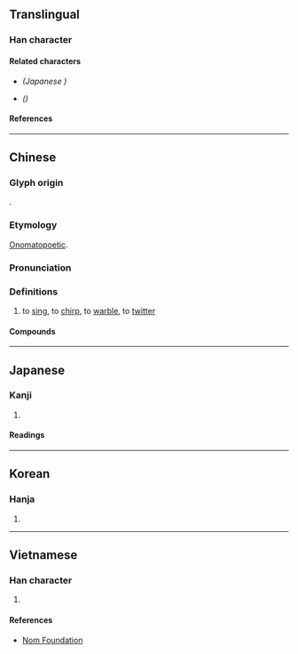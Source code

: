 {{also|𫝚|啭}}
{{character info/new}}
==Translingual==
{{Han simplified forms|囀|𫝚|啭|ex=y}}

===Han character===
{{Han char|rn=30|rad=口|as=18|sn=21|four=65043|canj=RJJI|ids=⿰口轉}}

====Related characters====
* {{l|mul|[[𫝚]]}} ''(Japanese {{w|shinjitai}})''
* {{l|mul|[[啭]]}} ''({{w|Simplified Chinese}})''

====References====
{{Han ref|kx=0214.300|dkj=04614|dj=0437.170|hdz=10705.180|uh=56C0}}

----

==Chinese==
{{zh-forms|s=啭}}

===Glyph origin===
{{Han etym}}
{{Han compound|口|轉|c1=s|c2=p|t1=mouth|ls=psc}}.

===Etymology===
[[onomatopoetic|Onomatopoetic]].

===Pronunciation===
{{zh-pron
|m=zhuàn
|c=zyun2,zyun3
|h=pfs=
|md=
|mn=
|w=
|mc=y
|oc=y
|cat=v
}}

===Definitions===
{{zh-hanzi}}

# {{lb|zh|of birds}} to [[sing]], to [[chirp]], to [[warble]], to [[twitter]]

====Compounds====
{{zh-der|囀喉|鳥囀}}

----

==Japanese==
{{ja-kanji forms|𫝚|囀}}

===Kanji===
{{ja-kanji|grade=|rs=口18|shin=𫝚}}

# {{defn|lang=ja|sort=口18}}

====Readings====
{{ja-readings
|goon=てん
|kanon=てん
|kun=さえず-る
}}

----

==Korean==

===Hanja===
{{ko-hanja|hangeul=전|rv=jeon|mr=chŏn}}

# {{defn|lang=ko|sort=口18}}

----

==Vietnamese==

===Han character===
{{vi-hantu|rs=口18|[[chuyển]]}}

# {{defn|lang=vi|sort=口18}}

====References====
* [http://nomfoundation.org/common/nom_details.php?codepoint=56C0 Nom Foundation]